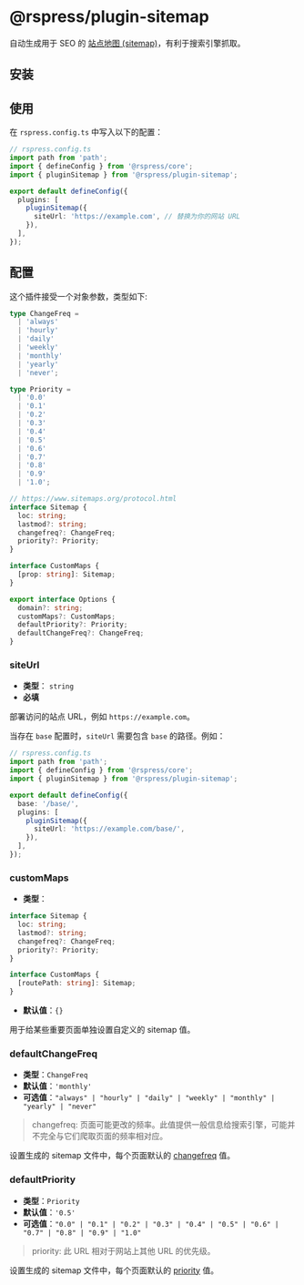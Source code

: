 # @rspress/plugin-sitemap


<SourceCode href="https://github.com/web-infra-dev/rspress/tree/main/packages/plugin-sitemap" />

自动生成用于 SEO 的 [站点地图 (sitemap)](https://developers.google.com/search/docs/crawling-indexing/sitemaps/overview)，有利于搜索引擎抓取。

## 安装


<PackageManagerTabs command="add @rspress/plugin-sitemap -D" />

## 使用

在 `rspress.config.ts` 中写入以下的配置：

```ts
// rspress.config.ts
import path from 'path';
import { defineConfig } from '@rspress/core';
import { pluginSitemap } from '@rspress/plugin-sitemap';

export default defineConfig({
  plugins: [
    pluginSitemap({
      siteUrl: 'https://example.com', // 替换为你的网站 URL
    }),
  ],
});
```

## 配置

这个插件接受一个对象参数，类型如下:

```ts
type ChangeFreq =
  | 'always'
  | 'hourly'
  | 'daily'
  | 'weekly'
  | 'monthly'
  | 'yearly'
  | 'never';

type Priority =
  | '0.0'
  | '0.1'
  | '0.2'
  | '0.3'
  | '0.4'
  | '0.5'
  | '0.6'
  | '0.7'
  | '0.8'
  | '0.9'
  | '1.0';

// https://www.sitemaps.org/protocol.html
interface Sitemap {
  loc: string;
  lastmod?: string;
  changefreq?: ChangeFreq;
  priority?: Priority;
}

interface CustomMaps {
  [prop: string]: Sitemap;
}

export interface Options {
  domain?: string;
  customMaps?: CustomMaps;
  defaultPriority?: Priority;
  defaultChangeFreq?: ChangeFreq;
}
```

### siteUrl

- **类型**： `string`
- **必填**

部署访问的站点 URL，例如 `https://example.com`。

当存在 `base` 配置时，`siteUrl` 需要包含 `base` 的路径。例如：

```ts
// rspress.config.ts
import path from 'path';
import { defineConfig } from '@rspress/core';
import { pluginSitemap } from '@rspress/plugin-sitemap';

export default defineConfig({
  base: '/base/',
  plugins: [
    pluginSitemap({
      siteUrl: 'https://example.com/base/',
    }),
  ],
});
```

### customMaps

- **类型**：

```ts
interface Sitemap {
  loc: string;
  lastmod?: string;
  changefreq?: ChangeFreq;
  priority?: Priority;
}

interface CustomMaps {
  [routePath: string]: Sitemap;
}
```

- **默认值**：`{}`

用于给某些重要页面单独设置自定义的 sitemap 值。

### defaultChangeFreq

- **类型**：`ChangeFreq`
- **默认值**：`'monthly'`
- **可选值**：`"always" | "hourly" | "daily" | "weekly" | "monthly" | "yearly" | "never"`

> changefreq: 页面可能更改的频率。此值提供一般信息给搜索引擎，可能并不完全与它们爬取页面的频率相对应。

设置生成的 sitemap 文件中，每个页面默认的 [changefreq](https://www.sitemaps.org/protocol.html) 值。

### defaultPriority

- **类型**：`Priority`
- **默认值**：`'0.5'`
- **可选值**：`"0.0" | "0.1" | "0.2" | "0.3" | "0.4" | "0.5" | "0.6" | "0.7" | "0.8" | "0.9" | "1.0"`

> priority: 此 URL 相对于网站上其他 URL 的优先级。

设置生成的 sitemap 文件中，每个页面默认的 [priority](https://www.sitemaps.org/protocol.html) 值。
